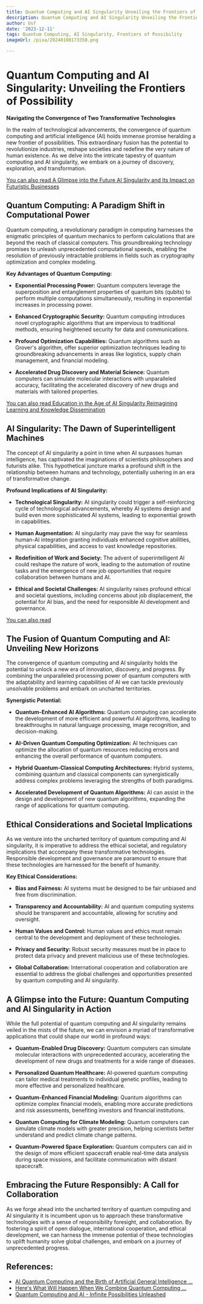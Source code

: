 ```yaml
---
title: Quantum Computing and AI Singularity Unveiling the Frontiers of Possibility
description: Quantum Computing and AI Singularity Unveiling the Frontiers of Possibility
author: Usf
date: '2023-12-11'
tags: Quantum Computing, AI Singularity, Frontiers of Possibility
imageUrl: /pixa/20240108173358.png

---
```

#  Quantum Computing and AI Singularity: Unveiling the Frontiers of Possibility

**Navigating the Convergence of Two Transformative Technologies**

In the realm of technological advancements,  the  convergence of quantum computing and artificial intelligence (AI)  holds immense promise heralding a new frontier of possibilities. This extraordinary  fusion  has the potential  to revolutionize industries, reshape societies and redefine the very nature of human  existence.  As  we delve  into the intricate tapestry of quantum computing and  AI singularity, we embark on a journey of  discovery, exploration, and transformation.

[You can also read A Glimpse into the Future AI  Singularity and Its Impact on Futuristic Businesses](A%20Glimpse%20into%20the%20Future%20AI%20Singularity%20and%20Its%20Impact%20on%20Futuristic%20Businesses)


## Quantum Computing: A Paradigm  Shift in Computational Power

Quantum computing, a  revolutionary paradigm in computing harnesses the enigmatic principles of quantum mechanics to perform calculations that are beyond the reach of classical computers. This  groundbreaking technology promises to unleash unprecedented computational speeds,  enabling the resolution  of previously intractable problems in fields such as cryptography optimization and complex modeling.

**Key Advantages of Quantum Computing:**

* **Exponential Processing Power:** Quantum computers leverage the superposition and entanglement properties of  quantum bits (qubits) to  perform multiple computations simultaneously, resulting in exponential  increases in processing power.


* **Enhanced Cryptographic Security:** Quantum computing introduces novel cryptographic algorithms that are impervious to traditional methods, ensuring heightened security for data  and communications.


* **Profound Optimization Capabilities:** Quantum algorithms such  as Grover's algorithm, offer superior optimization techniques leading to  groundbreaking advancements  in areas like logistics,  supply chain management, and financial modeling.


* **Accelerated Drug Discovery and Material Science:** Quantum  computers can simulate  molecular interactions with  unparalleled accuracy, facilitating the accelerated discovery of new drugs  and materials with tailored properties.

[You can also  read Education in the Age of AI  Singularity Reimagining Learning and Knowledge Dissemination](Education%20in%20the%20Age%20of%20AI%20Singularity%20Reimagining%20Learning%20and%20Knowledge%20Dissemination)


## AI Singularity: The Dawn  of  Superintelligent Machines

The concept of AI singularity a point in  time when AI  surpasses  human intelligence, has captivated the imaginations of scientists philosophers  and futurists alike. This hypothetical juncture marks a  profound shift in the relationship between humans and technology, potentially ushering in an era  of transformative change.

**Profound Implications of  AI Singularity:**

* **Technological  Singularity:** AI singularity could trigger a self-reinforcing cycle of technological advancements, whereby AI systems design and build even more sophisticated AI systems, leading to exponential growth in capabilities.


* **Human Augmentation:**  AI singularity may pave the way for seamless human-AI integration granting  individuals enhanced cognitive abilities, physical capabilities, and access to vast knowledge repositories.


* **Redefinition  of Work and Society:** The  advent  of superintelligent AI could reshape the nature of work, leading  to the automation of routine tasks and the emergence of new job opportunities that require  collaboration between humans and AI.


* **Ethical and Societal  Challenges:** AI singularity raises profound ethical and societal questions, including concerns about job displacement,  the potential for AI  bias, and the need for responsible AI development and governance.

[You can also read ]()


##  The Fusion of Quantum Computing and AI: Unveiling New Horizons

The convergence of quantum computing and AI singularity holds the potential to unlock a new era of innovation, discovery, and progress. By combining the unparalleled processing power of quantum computers with the  adaptability and learning capabilities of AI  we can  tackle previously unsolvable problems and embark on uncharted territories.

**Synergistic Potential:**

* **Quantum-Enhanced  AI Algorithms:** Quantum computing can accelerate the development of more efficient and powerful AI algorithms,  leading to breakthroughs in natural language processing, image recognition, and decision-making.


* **AI-Driven  Quantum Computing Optimization:** AI techniques can optimize the allocation of quantum resources reducing errors and enhancing the overall performance of  quantum computers.


* **Hybrid Quantum-Classical Computing Architectures:** Hybrid systems, combining quantum and classical components can  synergistically address complex problems leveraging the  strengths of both paradigms.


* **Accelerated Development of Quantum Algorithms:** AI can assist in the design and development of  new quantum algorithms, expanding the range of  applications for quantum computing.

## Ethical Considerations and Societal Implications

As we venture into the uncharted territory of quantum computing and AI singularity, it is imperative to address the ethical societal, and regulatory implications that accompany these transformative technologies. Responsible development and  governance  are paramount to ensure that these  technologies are harnessed for the  benefit  of humanity.

**Key  Ethical Considerations:**

* **Bias and  Fairness:** AI systems  must be designed to be fair unbiased and free from discrimination.

*  **Transparency and Accountability:** AI and quantum  computing systems should be transparent and accountable, allowing for scrutiny and oversight.

* **Human Values and Control:** Human values and ethics must remain central to  the development and deployment of these technologies.

* **Privacy and Security:** Robust  security measures must be in  place to protect data privacy  and prevent malicious use of these technologies.

*  **Global Collaboration:** International cooperation and collaboration are essential to address the global challenges and opportunities presented by quantum computing and AI singularity.

##  A Glimpse into the Future: Quantum Computing and AI Singularity in Action

While the full potential of quantum computing and AI singularity remains veiled in the mists of  the future, we can envision a myriad of transformative applications that could shape our world in profound ways:

* **Quantum-Enabled Drug Discovery:** Quantum computers  can simulate molecular  interactions with unprecedented accuracy, accelerating the development of new drugs and treatments for a wide  range of diseases.


* **Personalized Quantum Healthcare:** AI-powered quantum computing can tailor medical  treatments to individual  genetic profiles, leading to more effective and personalized healthcare.


* **Quantum-Enhanced Financial Modeling:** Quantum algorithms can optimize complex financial models, enabling more accurate predictions and risk assessments, benefiting investors and financial institutions.


* **Quantum Computing for Climate Modeling:**  Quantum  computers can simulate climate models with greater precision, helping scientists  better understand  and predict climate change patterns.


* **Quantum-Powered Space Exploration:**  Quantum computers can aid in the design of more efficient  spacecraft enable real-time data analysis during space missions, and facilitate communication with distant spacecraft.

## Embracing the  Future Responsibly: A Call for Collaboration

As  we forge ahead into the uncharted  territory of quantum  computing and  AI singularity it is incumbent upon us to approach these transformative technologies with a sense of responsibility foresight, and collaboration. By fostering a spirit of open dialogue, international cooperation, and ethical development, we can harness the immense  potential of these technologies to  uplift humanity solve global challenges, and embark on a journey of unprecedented progress.

## References:
- [AI Quantum Computing and the Birth of Artificial General Intelligence ...](https://www.amazon.com/Quantum-Singularity-Computing-Artificial-Intelligence/dp/B0C63M3S8K)
- [Here's What Will Happen When We Combine Quantum Computing ...](https://www.youtube.com/watch?v=P7_SfxRrXTE)
- [Quantum Computing and AI - Infinite Possibilities Unleashed](https://www.youtube.com/watch?v=XtvMkX-Q5V4)
